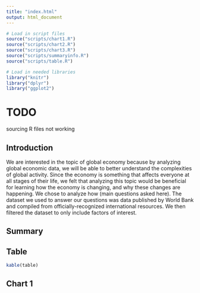 ```yaml
---
title: "index.html"
output: html_document
---
```



```r
# Load in script files
source("scripts/chart1.R")
source("scripts/chart2.R")
source("scripts/chart3.R")
source("scripts/summaryinfo.R")
source("scripts/table.R")

# Load in needed libraries
library("knitr")
library("dplyr")
library("ggplot2")
```
# TODO
sourcing R files not working

## Introduction
We are interested in the topic of global economy because by analyzing global economic data, we will be able to better understand the complexities of global activity. Since the economy is something that affects everyone at all stages of their life, we felt that analyzing this topic would be beneficial for learning how the economy is changing, and why these changes are happening. We chose to analyze how (main questions asked here). The dataset we used to answer our questions was data published by World Bank and compiled from officially-recognized international resources. We then filtered the dataset to only include factors of interest.

## Summary

## Table
```r
kable(table)
```
## Chart 1
```r

```



